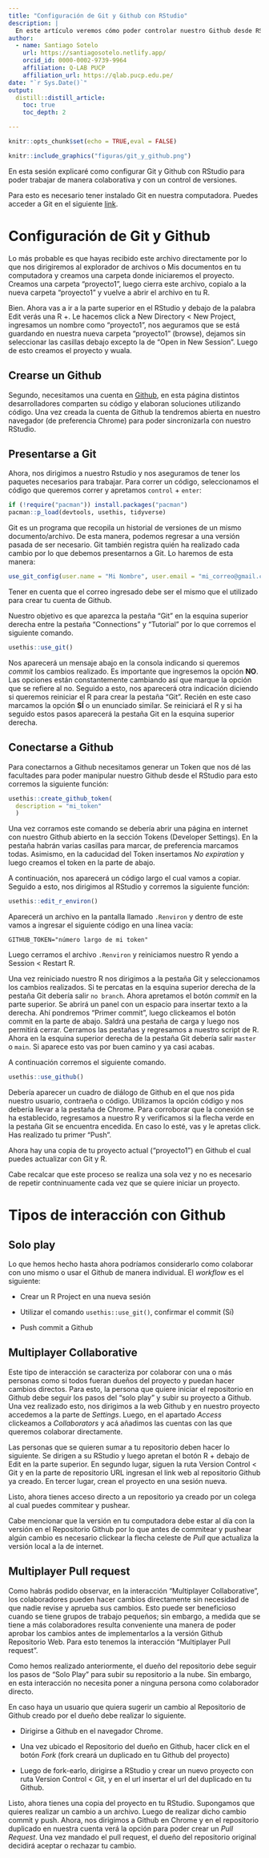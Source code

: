 ```yaml
---
title: "Configuración de Git y Github con RStudio"
description: |
  En este artículo veremos cómo poder controlar nuestro Github desde RStudio.
author:
  - name: Santiago Sotelo 
    url: https://santiagosotelo.netlify.app/
    orcid_id: 0000-0002-9739-9964
    affiliation: Q-LAB PUCP
    affiliation_url: https://qlab.pucp.edu.pe/
date: "`r Sys.Date()`"
output: 
  distill::distill_article:
    toc: true
    toc_depth: 2

---
```


```r
knitr::opts_chunk$set(echo = TRUE,eval = FALSE)
```

```r
knitr::include_graphics("figuras/git_y_github.png")
```


En esta sesión explicaré como configurar Git y Github con RStudio para poder trabajar de manera colaborativa y con un control de versiones.

Para esto es necesario tener instalado Git en nuestra computadora. Puedes acceder a Git en el siguiente [link](https://git-scm.com/downloads).

# Configuración de Git y Github

Lo más probable es que hayas recibido este archivo directamente por lo que nos dirigiremos al explorador de archivos o Mis documentos en tu computadora y creamos una carpeta donde iniciaremos el proyecto. Creamos una carpeta "proyecto1", luego cierra este archivo, copialo a la nueva carpeta "proyecto1" y vuelve a abrir el archivo en tu R.

Bien. Ahora vas a ir a la parte superior en el RStudio y debajo de la palabra Edit verás una R +. Le hacemos click a New Directory < New Project, ingresamos un nombre como "proyecto1", nos aeguramos que se está guardando en nuestra nueva carpeta "proyecto1" (browse), dejamos sin seleccionar las casillas debajo excepto la de "Open in New Session". Luego de esto creamos el proyecto y wuala.

## Crearse un Github

Segundo, necesitamos una cuenta en [Github](https://github.com/), en esta página distintos desarrolladores comparten su código y elaboran soluciones utilizando código. Una vez creada la cuenta de Github la tendremos abierta en nuestro navegador (de preferencia Chrome) para poder sincronizarla con nuestro RStudio.

## Presentarse a Git

Ahora, nos dirigimos a nuestro Rstudio y nos aseguramos de tener los paquetes necesarios para trabajar. Para correr un código, seleccionamos el código que queremos correr y apretamos `control` + `enter`:

```r
if (!require("pacman")) install.packages("pacman")
pacman::p_load(devtools, usethis, tidyverse)

```

Git es un programa que recopila un historial de versiones de un mismo documento/archivo. De esta manera, podemos regresar a una versión pasada de ser necesario. Git también registra quién ha realizado cada cambio por lo que debemos presentarnos a Git. Lo haremos de esta manera:

```r
use_git_config(user.name = "Mi Nombre", user.email = "mi_correo@gmail.com")

```

Tener en cuenta que el correo ingresado debe ser el mismo que el utilizado para crear tu cuenta de Github.

Nuestro objetivo es que aparezca la pestaña "Git" en la esquina superior derecha entre la pestaña "Connections" y "Tutorial" por lo que corremos el siguiente comando.

```r
usethis::use_git()
```

Nos aparecerá un mensaje abajo en la consola indicando si queremos *commit* los cambios realizado. Es importante que ingresemos la opción **NO**. Las opciones están constantemente cambiando así que marque la opción que se refiere al no. Seguido a esto, nos aparecerá otra indicación diciendo si queremos reiniciar el R para crear la pestaña "Git". Recién en este caso marcamos la opción **SÍ** o un enunciado similar. Se reiniciará el R y si ha seguido estos pasos aparecerá la pestaña Git en la esquina superior derecha.

## Conectarse a Github

Para conectarnos a Github necesitamos generar un Token que nos dé las facultades para poder manipular nuestro Github desde el RStudio para esto corremos la siguiente función:

```r
usethis::create_github_token(
  description = "mi_token"
  )

```

Una vez corramos este comando se debería abrir una página en internet con nuestro Github abierto en la sección Tokens (Developer Settings). En la pestaña habrán varias casillas para marcar, de preferencia marcamos todas. Asimismo, en la caducidad del Token insertamos _No expiration_ y luego creamos el token en la parte de abajo.

A continuación, nos aparecerá un código largo el cual vamos a copiar. Seguido a esto, nos dirigimos al RStudio y corremos la siguiente función:

```r
usethis::edit_r_environ()

```

Aparecerá un archivo en la pantalla llamado `.Renviron` y dentro de este vamos a ingresar el siguiente código en una línea vacía:

`GITHUB_TOKEN="número largo de mi token"`

Luego cerramos el archivo `.Renviron` y reiniciamos nuestro R yendo a Session < Restart R.

Una vez reiniciado nuestro R nos dirigimos a la pestaña Git y seleccionamos los cambios realizados. Si te percatas en la esquina superior derecha de la pestaña Git debería salir `no branch`. Ahora apretamos el botón _commit_ en la parte superior. Se abrirá un panel con un espacio para insertar texto a la derecha. Ahí pondremos "Primer commit", luego clickeamos el botón commit en la parte de abajo. Saldrá una pestaña de carga y luego nos permitirá cerrar. Cerramos las pestañas y regresamos a nuestro script de R. Ahora en la esquina superior derecha de la pestaña Git debería salir `master` o `main`. Si aparece esto vas por buen camino y ya casi acabas.

A continuación corremos el siguiente comando.

```r
usethis::use_github()

```

Debería aparecer un cuadro de diálogo de Github en el que nos pida nuestro usuario, contraeña o código. Utilizamos la opción código y nos debería llevar a la pestaña de Chrome. Para corroborar que la conexión se ha establecido, regresamos a nuestro R y verificamos si la flecha verde en la pestaña Git se encuentra encedida. En caso lo esté, vas y le apretas click. Has realizado tu primer "Push". 

Ahora hay una copia de tu proyecto actual ("proyecto1") en Github el cual puedes actualizar con Git y R.

Cabe recalcar que este proceso se realiza una sola vez y no es necesario de repetir contninuamente cada vez que se quiere iniciar un proyecto.

# Tipos de interacción con Github

## Solo play

Lo que hemos hecho hasta ahora podríamos considerarlo como colaborar con uno mismo o usar el Github de manera individual. El *workflow* es el siguiente:

- Crear un R Project en una nueva sesión

- Utilizar el comando `usethis::use_git()`, confirmar el commit (Sí)

- Push commit a Github

## Multiplayer Collaborative

Este tipo de interacción se caracteriza por colaborar con una o más personas como si todos fueran dueños del proyecto y puedan hacer cambios directos. Para esto, la persona que quiere iniciar el repositorio en Github debe seguir los pasos del "solo play" y subir su proyecto a Github. Una vez realizado esto, nos dirigimos a la web Github y en nuestro proyecto accedemos a la parte de _Settings_. Luego, en el apartado _Access_ clickeamos a _Collaborators_ y acá añadimos las cuentas con las que queremos colaborar directamente.

Las personas que se quieren sumar a tu repositorio deben hacer lo siguiente. Se dirigen a su RStudio y luego apretan el botón R + debajo de Edit en la parte superior. En segundo lugar, siguen la ruta Version Control < Git y en la parte de repositorio URL ingresan el link web al repositorio Github ya creado. En tercer lugar, crean el proyecto en una sesión nueva.

Listo, ahora tienes acceso directo a un repositorio ya creado por un colega al cual puedes commitear y pushear.

Cabe mencionar que la versión en tu computadora debe estar al día con la versión en el Repositorio Github por lo que antes de commitear y pushear algún cambio es necesario clickear la flecha celeste de _Pull_ que actualiza la versión local a la de internet.

## Multiplayer Pull request

Como habrás podido observar, en la interacción "Multiplayer Collaborative", los colaboradores pueden hacer cambios directamente sin necesidad de que nadie revise y aprueba sus cambios. Esto puede ser beneficioso cuando se tiene grupos de trabajo pequeños; sin embargo, a medida que se tiene a más colaboradores resulta conveniente una manera de poder aprobar los cambios antes de implementarlos a la versión Github Repositorio Web. Para esto tenemos la interacción "Multiplayer Pull request".

Como hemos realizado anteriormente, el dueño del repositorio debe seguir los pasos de "Solo Play" para subir su repositorio a la nube. Sin embargo, en esta interacción no necesita poner a ninguna persona como colaborador directo.

En caso haya un usuario que quiera sugerir un cambio al Repositorio de Github creado por el dueño debe realizar lo siguiente.

- Dirigirse a Github en el navegador Chrome.

- Una vez ubicado el Repositorio del dueño en Github, hacer click en el botón _Fork_ (fork creará un duplicado en tu Github del proyecto)

- Luego de fork-earlo, dirigirse a RStudio y crear un nuevo proyecto con ruta Version Control < Git, y en el url insertar el url del duplicado en tu Github.

Listo, ahora tienes una copia del proyecto en tu RStudio. Supongamos que quieres realizar un cambio a un archivo. Luego de realizar dicho cambio commit y push. Ahora, nos dirigimos a Github en Chrome y en el repositorio duplicado en nuestra cuenta verá la opción para poder crear un _Pull Request_. Una vez mandado el pull request, el dueño del repositorio original decidirá aceptar o rechazar tu cambio.




